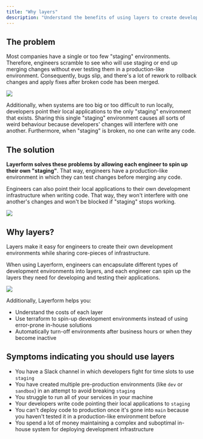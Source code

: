 ```yaml
---
title: "Why layers"
description: "Understand the benefits of using layers to create development infrastructure."
---
```


## The problem

Most companies have a single or too few "staging" environments. Therefore, engineers scramble to see who will use staging or end up merging changes without ever testing them in a production-like environment. Consequently, bugs slip, and there's a lot of rework to rollback changes and apply fixes after broken code has been merged.

![](./images/staging-queue.png)

Additionally, when systems are too big or too difficult to run locally, developers point their local applications to the only "staging" environment that exists. Sharing this single "staging" environment causes all sorts of weird behaviour because developers' changes will interfere with one another. Furthermore, when "staging" is broken, no one can write any code.

## The solution

**Layerform solves these problems by allowing each engineer to spin up their own "staging"**. That way, engineers have a production-like environment in which they can test changes before merging any code.

Engineers can also point their local applications to their own development infrastructure when writing code. That way, they won't interfere with one another's changes and won't be blocked if "staging" stops working.

![](./images/multiple-envs.png)

## Why layers?

Layers make it easy for engineers to create their own development environments while sharing core-pieces of infrastructure.

When using Layerform, engineers can encapsulate different types of development environments into layers, and each engineer can spin up the layers they need for developing and testing their applications.

![](./images/dev-multi-layers.png)

Additionally, Layerform helps you:

-   Understand the costs of each layer
-   Use terraform to spin-up development environments instead of using error-prone in-house solutions
-   Automatically turn-off environments after business hours or when they become inactive

## Symptoms indicating you should use layers

-   You have a Slack channel in which developers fight for time slots to use `staging`
-   You have created multiple pre-production environments (like `dev` or `sandbox`) in an attempt to avoid breaking `staging`
-   You struggle to run all of your services in your machine
-   Your developers write code pointing their local applications to `staging`
-   You can't deploy code to production once it's gone into `main` because you haven't tested it in a production-like environment before
-   You spend a lot of money maintaining a complex and suboptimal in-house system for deploying development infrastructure
